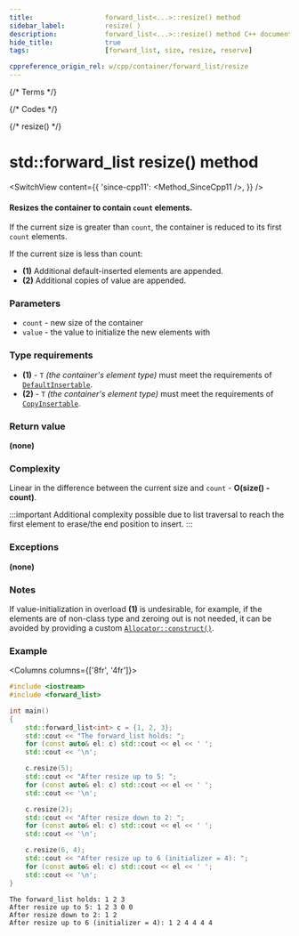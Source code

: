 ```yaml
---
title:					forward_list<...>::resize() method
sidebar_label:			resize( )
description:			forward_list<...>::resize() method C++ documentation
hide_title:				true
tags:					[forward_list, size, resize, reserve]

cppreference_origin_rel: w/cpp/container/forward_list/resize
---
```



{/* Terms */}

{/* Codes */}

{/* resize() */}

# std::forward_list resize() method

<SwitchView content={{
	'since-cpp11': <Method_SinceCpp11 />,
}} />

#### Resizes the container to contain `count` elements.

If the current size is greater than `count`, the container is reduced to its first `count` elements.

If the current size is less than count:
 - **(1)** Additional default-inserted elements are appended.
 - **(2)** Additional copies of value are appended.


### Parameters

 - `count` - new size of the container
 - `value` - the value to initialize the new elements with

### Type requirements

 - **(1)** - `T` *(the container's element type)* must meet the requirements of [`DefaultInsertable`](/docs/named_req/MoveInsertable).
 - **(2)** - `T` *(the container's element type)* must meet the requirements of [`CopyInsertable`](/docs/named_req/CopyInsertable).

### Return value

**(none)**

### Complexity

Linear in the difference between the current size and `count` - **O(size() - count)**.  

:::important
Additional complexity possible due to list traversal to reach the first element to erase/the end position to insert.
:::

### Exceptions

**(none)**

### Notes

If value-initialization in overload **(1)** is undesirable, for example, if the elements are of non-class type and zeroing out is not needed,
it can be avoided by providing a custom [`Allocator::construct()`](#).

### Example

<Columns columns={['8fr', '4fr']}>
<div>

```cpp title='Main.cpp' showLineNumbers
#include <iostream>
#include <forward_list>

int main()
{
    std::forward_list<int> c = {1, 2, 3};
    std::cout << "The forward_list holds: ";
    for (const auto& el: c) std::cout << el << ' ';
    std::cout << '\n';

    c.resize(5);
    std::cout << "After resize up to 5: ";
    for (const auto& el: c) std::cout << el << ' ';
    std::cout << '\n';

    c.resize(2);
    std::cout << "After resize down to 2: ";
    for (const auto& el: c) std::cout << el << ' ';
    std::cout << '\n';

    c.resize(6, 4);
    std::cout << "After resize up to 6 (initializer = 4): ";
    for (const auto& el: c) std::cout << el << ' ';
    std::cout << '\n';
}
```

</div>
<div>

```plaintext title="Output"
The forward_list holds: 1 2 3
After resize up to 5: 1 2 3 0 0
After resize down to 2: 1 2
After resize up to 6 (initializer = 4): 1 2 4 4 4 4
```

</div>
</Columns>
